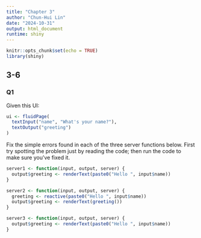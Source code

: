 ```yaml
---
title: "Chapter 3"
author: "Chun-Hui Lin"
date: "2024-10-31"
output: html_document
runtime: shiny
---
```


```r
knitr::opts_chunk$set(echo = TRUE)
library(shiny)
```

## 3-6

### Q1

Given this UI:

```r
ui <- fluidPage(
  textInput("name", "What's your name?"),
  textOutput("greeting")
)
```

Fix the simple errors found in each of the three server functions below. First try spotting the problem just by reading the code; then run the code to make sure you’ve fixed it.

```r
server1 <- function(input, output, server) {
  output$greeting <- renderText(paste0("Hello ", input$name))
}

server2 <- function(input, output, server) {
  greeting <- reactive(paste0("Hello ", input$name))
  output$greeting <- renderText(greeting())
}

server3 <- function(input, output, server) {
  output$greeting <- renderText(paste0("Hello ", input$name))
}
```
